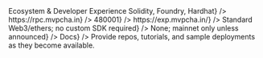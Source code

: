 <!-- markdownlint-disable MD041 -->


<Section>
  <AnimatedHeading as='h1'>Ecosystem & Developer Experience</AnimatedHeading>
  <SpecList>
    <SpecItem label='Toolchains' value={<>Solidity, Foundry, Hardhat</>} />
    <SpecItem label='RPC' value={<code>https://rpc.mvpcha.in</code>} />
    <SpecItem label='Chain ID' value={<strong>480001</strong>} />
    <SpecItem label='Explorer' value={<code>https://exp.mvpcha.in/</code>} />
    <SpecItem label='SDKs' value={<>Standard Web3/ethers; no custom SDK required</>} />
    <SpecItem label='Faucets' value={<>None; mainnet only unless announced</>} />
    <SpecItem label='Docs Entry' value={<a href={'https://mvpcha.in/'}>Docs</a>} />
  </SpecList>
  <Callout type='tip' className='mt-3'>
    Provide repos, tutorials, and sample deployments as they become available.
  </Callout>
</Section>
